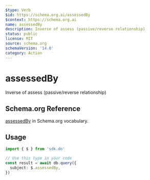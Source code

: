 ```yaml
---
$type: Verb
$id: https://schema.org.ai/assessedBy
$context: https://schema.org.ai
name: assessedBy
description: Inverse of assess (passive/reverse relationship)
status: public
license: MIT
source: schema.org
schemaVersion: '14.0'
category: Action
---
```


# assessedBy

Inverse of assess (passive/reverse relationship)

## Schema.org Reference

[assessedBy](https://schema.org/AssessAction) in Schema.org vocabulary.

## Usage

```typescript
import { $ } from 'sdk.do'

// Use this type in your code
const result = await db.query({
  subject: $.assessedBy,
})
```
